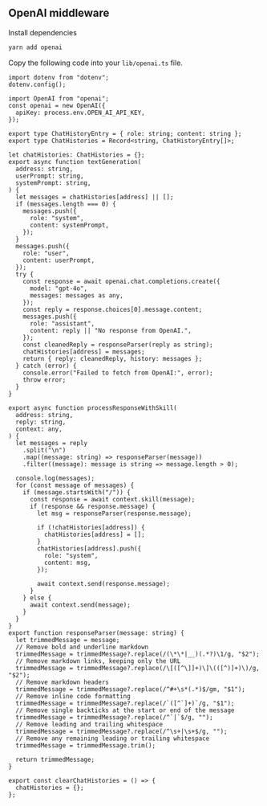 ## OpenAI middleware

Install dependencies

```bash [cmd]
yarn add openai
```

Copy the following code into your `lib/openai.ts` file.

```tsx [src/lib/openai.ts]
import dotenv from "dotenv";
dotenv.config();

import OpenAI from "openai";
const openai = new OpenAI({
  apiKey: process.env.OPEN_AI_API_KEY,
});

export type ChatHistoryEntry = { role: string; content: string };
export type ChatHistories = Record<string, ChatHistoryEntry[]>;

let chatHistories: ChatHistories = {};
export async function textGeneration(
  address: string,
  userPrompt: string,
  systemPrompt: string,
) {
  let messages = chatHistories[address] || [];
  if (messages.length === 0) {
    messages.push({
      role: "system",
      content: systemPrompt,
    });
  }
  messages.push({
    role: "user",
    content: userPrompt,
  });
  try {
    const response = await openai.chat.completions.create({
      model: "gpt-4o",
      messages: messages as any,
    });
    const reply = response.choices[0].message.content;
    messages.push({
      role: "assistant",
      content: reply || "No response from OpenAI.",
    });
    const cleanedReply = responseParser(reply as string);
    chatHistories[address] = messages;
    return { reply: cleanedReply, history: messages };
  } catch (error) {
    console.error("Failed to fetch from OpenAI:", error);
    throw error;
  }
}

export async function processResponseWithSkill(
  address: string,
  reply: string,
  context: any,
) {
  let messages = reply
    .split("\n")
    .map((message: string) => responseParser(message))
    .filter((message): message is string => message.length > 0);

  console.log(messages);
  for (const message of messages) {
    if (message.startsWith("/")) {
      const response = await context.skill(message);
      if (response && response.message) {
        let msg = responseParser(response.message);

        if (!chatHistories[address]) {
          chatHistories[address] = [];
        }
        chatHistories[address].push({
          role: "system",
          content: msg,
        });

        await context.send(response.message);
      }
    } else {
      await context.send(message);
    }
  }
}
export function responseParser(message: string) {
  let trimmedMessage = message;
  // Remove bold and underline markdown
  trimmedMessage = trimmedMessage?.replace(/(\*\*|__)(.*?)\1/g, "$2");
  // Remove markdown links, keeping only the URL
  trimmedMessage = trimmedMessage?.replace(/\[([^\]]+)\]\(([^)]+)\)/g, "$2");
  // Remove markdown headers
  trimmedMessage = trimmedMessage?.replace(/^#+\s*(.*)$/gm, "$1");
  // Remove inline code formatting
  trimmedMessage = trimmedMessage?.replace(/`([^`]+)`/g, "$1");
  // Remove single backticks at the start or end of the message
  trimmedMessage = trimmedMessage?.replace(/^`|`$/g, "");
  // Remove leading and trailing whitespace
  trimmedMessage = trimmedMessage?.replace(/^\s+|\s+$/g, "");
  // Remove any remaining leading or trailing whitespace
  trimmedMessage = trimmedMessage.trim();

  return trimmedMessage;
}

export const clearChatHistories = () => {
  chatHistories = {};
};
```
